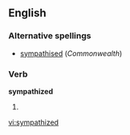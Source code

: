 ==English==

===Alternative spellings===
*[[sympathised]] (''Commonwealth'')

===Verb===
'''sympathized'''

# {{US}} {{past of|sympathize}}

[[vi:sympathized]]